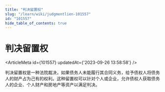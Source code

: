 ```yaml
---
title: "判决留置权"
slug: "/learn/wiki/judgmentlien-101557"
id: "101557"
hide_table_of_contents: true
---
```



# 判决留置权

<ArticleMeta id={101557} updatedAt={'2023-09-26 13:58:58'} />
<div className='border-solid border-b border-t-0 my-4 border-[var(--ifm-color-gray-300)]' />

判决留置权是一种法院裁决，如果债务人未能履行其合同义务，给予债权人将债务人的财产占为己有的权利。这种留置权可以针对个人或企业，允许债权人获取债务人的企业、个人财产和房地产等资产以满足判决。
